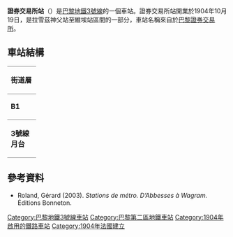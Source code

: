 {{expand|time=2016-02-25T06:13:28+00:00}}
{{no footnotes|time=2016-02-25T06:13:28+00:00}}
{{Infobox station
| name                = Bourse
| symbol_location     = paris
| symbol              = m
| symbol2             = 
| type                = [[巴黎地鐵|巴黎地鐵]]車站
| image               = [[File:Metro_Paris_-_Ligne_3_-_station_Bourse_01.jpg|275px]]
| alt                 = 
| caption             = 
| other_name          = 
| address             = 12, place de la Bourse<br />Rue Notre-Dame-des-Victoires<br> at rue Réaumur<br />[[2nd_arrondissement_of_Paris|2nd arrondissement of Paris]]
| borough             = [[法蘭西島|法蘭西島]]
| country             = 法國
| iso_region          = FR_scale:2000
| coordinates_display = title
| coordinates_format  = dms
| latd  = 48.868738| latm  = | lats  = | latNS  = 
| longd = 2.34137| longm = | longs = | longEW = 
| coordinates         = 
| owned               = [[RATP|RATP]]
| operator            = [[RATP|RATP]]
| line                = 
| disabled            = 
| zone                = 1
| opened              = {{Start-date|1904年10月19日}}
| closed              = <!-- {{End date|YYYY|MM|DD|df=y}} -->
| services            = 
| map_type            = 
}}
'''證券交易所站'''（{{lang-fr|Bourse}}）是[[巴黎地鐵3號線|巴黎地鐵3號線]]的一個車站。證券交易所站開業於1904年10月19日，是拉雪茲神父站至維埃站區間的一部分，車站名稱來自於[[巴黎證券交易所|巴黎證券交易所]]。

{{commons category|Bourse (Paris Metro)}}
== 車站結構 ==
{| border=0 cellspacing=0 cellpadding=3
|style="border-bottom:solid 1px gray;border-top:solid 1px gray;" width=50 valign=top|'''街道層'''
|-
|style="border-bottom:solid 1px gray;border-top:solid 1px gray;" width=50 valign=top|'''B1'''
|style="border-top:solid 1px gray;border-bottom:solid 1px gray;" width=100 valign=top|夾層
|-
|style="border-bottom:solid 1px gray;" width=50 rowspan=10 valign=top|'''3號線月台'''
|style="border-top:solid 1px gray;border-right:solid 2px black;border-left:solid 2px black;border-bottom:solid 2px black;" colspan=2|<div style="text-align: center;"><small>[[側式月台|側式月台]]，右側開門</small></div>
|-
|style="border-bottom:solid 1px gray;" width=100|西行
|style="border-bottom:solid 1px gray;" width=390|{{arrow|L}} [[File:Metro-M.svg|16x16px]][[File:Paris_Metro_3.svg|16x16px]]往[[勒瓦盧瓦橋-培根站|勒瓦盧瓦橋-培根]]<small>（[[九月四日站|九月四日]]）</small>
|-
|東行
|{{arrow|R}} [[File:Metro-M.svg|16x16px]][[File:Paris_Metro_3.svg|16x16px]]往[[加列尼站|加列尼]]<small>（[[小路站_(法國)|小路]]）</small>
|-
|style="border-top:solid 2px black;border-right:solid 2px black;border-left:solid 2px black;border-bottom:solid 1px gray;" colspan=2|<div style="text-align: center;"><small>[[側式月台|側式月台]]，右側開門</small></div>
|}
==參考資料==
*Roland, Gérard (2003). ''Stations de métro. D’Abbesses à Wagram.'' Éditions Bonneton.

{{巴黎地鐵3號線}}

{{DEFAULTSORT:Bourse}}
[[Category:巴黎地鐵3號線車站|Category:巴黎地鐵3號線車站]]
[[Category:巴黎第二區地鐵車站|Category:巴黎第二區地鐵車站]]
[[Category:1904年啟用的鐵路車站|Category:1904年啟用的鐵路車站]]
[[Category:1904年法國建立|Category:1904年法國建立]]